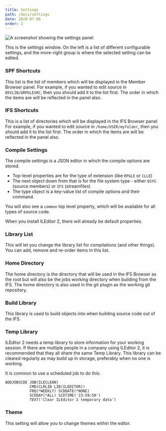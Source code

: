 ```yaml
---
title: Settings
path: /docs/settings
date: 2020-07-06
order: 2
---
```


![A screenshot showing the settings panel](./settings.png)

This is the settings window. On the left is a list of different configurable settings, and the more-right group is where the selected setting can be edited.

### SPF Shortcuts

This list is the list of members which will be displayed in the Member Browser panel. For example, if you wanted to edit source in `DEVLIB/QRPGLESRC`, then you should add it to the list first. The order in which the items are will be reflected in the panel also.

### IFS Shortcuts

This is a list of directories which will be displayed in the IFS Browser panel. For example, if you wanted to edit source in `/home/USER/myfolder`, then you should add it to the list first. The order in which the items are will be reflected in the panel also.

### Compile Settings

The compile settings is a JSON editor in which the compile options are stored.

- Top-level properties are for the type of extension (like `RPGLE` or `CLLE`)
- The next object down from that is for the file system type - either `QSYS` (source members) or `IFS` (streamfiles)
- The type object is a key-value list of compile options and their command.

You will also see a `common` top level property, which will be available for all types of source code.

When you install ILEditor 2, there will already be default properties.

### Library List

This will let you change the library list for compilations (and other things). You can add, remove and re-order items in this list.

### Home Directory

The home directory is the directory that will be used in the IFS Browser as the root but will also be the jobs working directory when building from the IFS. The home directory is also used in the git plugin as the working git repository.

### Build Library

This library is used to build objects into when building source code out of the IFS.

### Temp Library

ILEditor 2 needs a temp library to store information for your working session. If there are multiple people in a company using ILEditor 2, it is recommended that they all share the same Temp Library. This library can be cleared regularly as may build up in storage, preferably when no one is working.

It is common to use a scheduled job to do this:

```
ADDJOBSCDE JOB(ILECLEAN) 
           CMD(CLRLIB LIB(ILEDITOR)) 
           FRQ(*WEEKLY) SCDDATE(*NONE) 
           SCDDAY(*ALL) SCDTIME('23:59:59') 
           TEXT('Clear ILEditor 2 temporary data')
```

### Theme

This setting will allow you to change themes within the editor.
